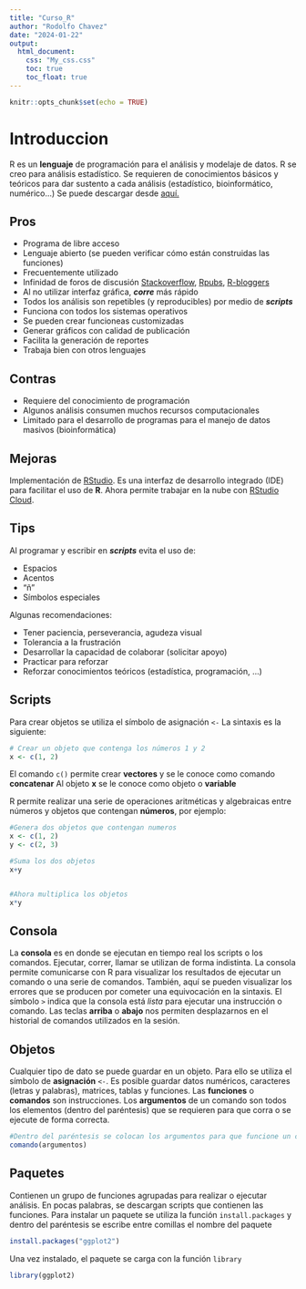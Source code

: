 ```yaml
---
title: "Curso_R"
author: "Rodolfo Chavez"
date: "2024-01-22"
output: 
  html_document:
    css: "My_css.css"
    toc: true
    toc_float: true
---
```


```r
knitr::opts_chunk$set(echo = TRUE)
```

<h1>Introduccion</h1>

R es un <strong class="red">**lenguaje**</strong> de programación para el análisis y modelaje de datos. R se creo para análisis estadístico. Se requieren de conocimientos básicos y teóricos para dar sustento a cada análisis (estadístico, bioinformático, numérico...)
Se puede descargar desde [aquí.](https://www.r-project.org/)

<div class="row">
<div class="side">
<h2>Pros</h2>

* Programa de libre acceso
* Lenguaje abierto (se pueden verificar cómo están construidas las funciones)
* Frecuentemente utilizado
* Infinidad de foros de discusión [Stackoverflow](https://stackoverflow.com/), [Rpubs](https://rpubs.com/), [R-bloggers](https://www.r-bloggers.com/)
* Al no utilizar interfaz gráfica, <strong class="red">*corre*</strong> más rápido
* Todos los análisis son repetibles (y reproducibles) por medio de <strong clas="red">*scripts*</strong>
* Funciona con todos los sistemas operativos
* Se pueden crear funcioneas customizadas
* Generar gráficos con calidad de publicación
* Facilita la generación de reportes
* Trabaja bien con otros lenguajes
</div>

<div class="main">
<h2>Contras</h2>

* Requiere del conocimiento de programación
* Algunos análisis consumen muchos recursos computacionales
* Limitado para el desarrollo de programas para el manejo de datos masivos (bioinformática)
</div>
</div>

<h2>Mejoras</h2>

Implementación de [RStudio](https://posit.co/download/rstudio-desktop/). Es una interfaz de desarrollo integrado (IDE) para facilitar el uso de **R**. Ahora permite trabajar en la nube con [RStudio Cloud](https://posit.cloud/content/yours?sort=name_asc).

<h2>Tips</h2>

Al programar y escribir en <strong class=red>*scripts*</strong> evita el uso de:

* Espacios
* Acentos
* "ñ"
* Símbolos especiales

Algunas recomendaciones:

* Tener paciencia, perseverancia, agudeza visual
* Tolerancia a la frustración
* Desarrollar la capacidad de colaborar (solicitar apoyo)
* Practicar para reforzar
* Reforzar conocimientos teóricos (estadística, programación, ...)

<h2>Scripts</h2>
Para crear objetos se utiliza el símbolo de asignación `<-`
La sintaxis es la siguiente:
```r
# Crear un objeto que contenga los números 1 y 2
x <- c(1, 2)
```

El comando `c()` permite crear <strong class="green">vectores</strong> y se le conoce como comando <strong class="green">concatenar</strong>
Al objeto **x** se le conoce como objeto o <strong class="green">variable</strong>

R permite realizar una serie de operaciones aritméticas y algebraicas entre números y objetos que contengan <strong class="green">números</strong>, por ejemplo:
```r
#Genera dos objetos que contengan numeros
x <- c(1, 2)
y <- c(2, 3)

#Suma los dos objetos
x+y


#Ahora multiplica los objetos
x*y
```

<h2>Consola</h2>

La <strong class="green">consola</strong> es en donde se ejecutan en tiempo real los scripts o los comandos. Ejecutar, correr, llamar se utilizan de forma indistinta. 
La consola permite comunicarse con R para visualizar los resultados de ejecutar un comando o una serie de comandos. También, aquí se pueden visualizar los errores que se producen por cometer una equivocación en la sintaxis.
El símbolo `>` indica que la consola está *lista* para ejecutar una instrucción o comando.
Las teclas <strong class="green">arriba</strong> o <strong class="green">abajo</strong> nos permiten desplazarnos en el historial de comandos utilizados en la sesión.

<h2>Objetos</h2>

Cualquier tipo de dato se puede guardar en un objeto. Para ello se utiliza el símbolo de <strong class="green">asignación</strong> `<-`. Es posible guardar datos numéricos, caracteres (letras y palabras), matrices, tablas y funciones.
Las <strong class="green">funciones</strong> o <strong class="green">comandos</strong> son instrucciones. Los <strong class="green">argumentos</strong> de un comando son todos los elementos (dentro del paréntesis) que se requieren para que corra o se ejecute de forma correcta.

```r
#Dentro del paréntesis se colocan los argumentos para que funcione un comando
comando(argumentos)
```


<h2>Paquetes</h2>

Contienen un grupo de funciones agrupadas para realizar o ejecutar análisis. En pocas palabras, se descargan scripts que contienen las funciones.
Para instalar un paquete se utiliza la función `install.packages` y dentro del paréntesis se escribe entre comillas el nombre del paquete
```r
install.packages("ggplot2")
```
 Una vez instalado, el paquete se carga con la función `library`
```r
library(ggplot2)
```







